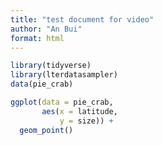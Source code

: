 ```yaml
---
title: "test document for video"
author: "An Bui"
format: html
---
```


```r
library(tidyverse)
library(lterdatasampler)
data(pie_crab)
```

```r
ggplot(data = pie_crab,
       aes(x = latitude,
           y = size)) +
  geom_point()
```


